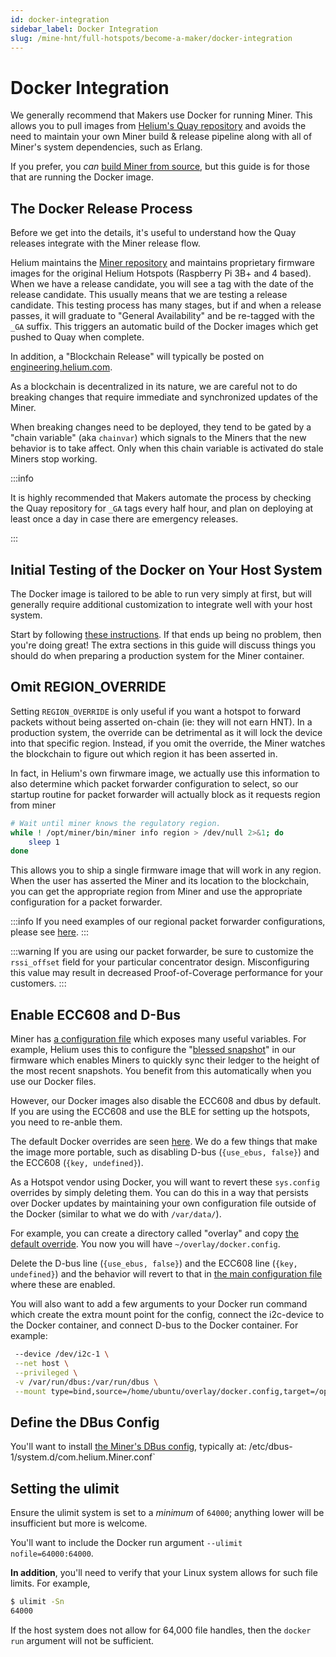 ```yaml
---
id: docker-integration
sidebar_label: Docker Integration
slug: /mine-hnt/full-hotspots/become-a-maker/docker-integration
---
```


# Docker Integration


We generally recommend that Makers use Docker for running Miner. This allows you
to pull images from
[Helium's Quay repository](https://quay.io/repository/team-helium/miner?tab=tags)
and avoids the need to maintain your own Miner build & release pipeline along
with all of Miner's system dependencies, such as Erlang.

If you prefer, you _can_
[build Miner from source](https://github.com/helium/miner), but this guide is
for those that are running the Docker image.

## The Docker Release Process

Before we get into the details, it's useful to understand how the Quay releases
integrate with the Miner release flow.

Helium maintains the [Miner repository](https://github.com/helium/miner) and
maintains proprietary firmware images for the original Helium Hotspots
(Raspberry Pi 3B+ and 4 based). When we have a release candidate, you will see a
tag with the date of the release candidate. This usually means that we are
testing a release candidate. This testing process has many stages, but if and
when a release passes, it will graduate to "General Availability" and be
re-tagged with the `_GA` suffix. This triggers an automatic build of the Docker
images which get pushed to Quay when complete.

In addition, a "Blockchain Release" will typically be posted on
[engineering.helium.com](https://engineering.helium.com/).

As a blockchain is decentralized in its nature, we are careful not to do
breaking changes that require immediate and synchronized updates of the Miner.

When breaking changes need to be deployed, they tend to be gated by a "chain
variable" (aka `chainvar`) which signals to the Miners that the new behavior is
to take affect. Only when this chain variable is activated do stale Miners stop
working.

:::info

It is highly recommended that Makers automate the process by checking the Quay
repository for `_GA` tags every half hour, and plan on deploying at least once a
day in case there are emergency releases.

:::

## Initial Testing of the Docker on Your Host System

The Docker image is tailored to be able to run very simply at first, but will
generally require additional customization to integrate well with your host
system.

Start by following
[these instructions](/mine-hnt/full-hotspots/become-a-maker/basic-miner-operation).
If that ends up being no problem, then you're doing great! The extra sections in
this guide will discuss things you should do when preparing a production system
for the Miner container.

## Omit REGION_OVERRIDE

Setting `REGION_OVERRIDE` is only useful if you want a hotspot to forward
packets without being asserted on-chain (ie: they will not earn HNT). In a
production system, the override can be detrimental as it will lock the device
into that specific region. Instead, if you omit the override, the Miner watches
the blockchain to figure out which region it has been asserted in.

In fact, in Helium's own firwmare image, we actually use this information to
also determine which packet forwarder configuration to select, so our startup
routine for packet forwarder will actually block as it requests region from
miner

```bash
# Wait until miner knows the regulatory region.
while ! /opt/miner/bin/miner info region > /dev/null 2>&1; do
    sleep 1
done
```

This allows you to ship a single firmware image that will work in any region.
When the user has asserted the Miner and its location to the blockchain, you can
get the appropriate region from Miner and use the appropriate configuration for
a packet forwarder.

:::info
If you need examples of our regional packet forwarder configurations, please see
[here](https://github.com/helium/sx1302_hal/tree/helium/hotspot/packet_forwarder).
:::

:::warning
If you are using our packet forwarder, be sure to customize the `rssi_offset`
field for your particular concentrator design. Misconfiguring this value may
result in decreased Proof-of-Coverage performance for your customers.
:::

## Enable ECC608 and D-Bus

Miner has
[a configuration file](https://github.com/helium/miner/blob/master/config/sys.config)
which exposes many useful variables. For example, Helium uses this to configure
the
"[blessed snapshot](https://github.com/helium/miner/blob/master/config/sys.config#L37)"
in our firmware which enables Miners to quickly sync their ledger to the height
of the most recent snapshots. You benefit from this automatically when you use
our Docker files.

However, our Docker images also disable the ECC608 and dbus by default. If you
are using the ECC608 and use the BLE for setting up the hotspots, you need to
re-anble them.

The default Docker overrides are seen
[here](https://github.com/helium/miner/blob/master/config/docker.config). We do
a few things that make the image more portable, such as disabling D-bus
(`{use_ebus, false}`) and the ECC608 (`{key, undefined}`).

As a Hotspot vendor using Docker, you will want to revert these `sys.config`
overrides by simply deleting them. You can do this in a way that persists over
Docker updates by maintaining your own configuration file outside of the Docker
(similar to what we do with `/var/data/`).

For example, you can create a directory called "overlay" and copy
[the default override](https://github.com/helium/miner/blob/master/config/docker.config).
You now you will have `~/overlay/docker.config`.

Delete the D-bus line (`{use_ebus, false}`) and the ECC608 line
(`{key, undefined}`) and the behavior will revert to that in
[the main configuration file](https://github.com/helium/miner/blob/master/config/sys.config)
where these are enabled.

You will also want to add a few arguments to your Docker run command which
create the extra mount point for the config, connect the i2c-device to the
Docker container, and connect D-bus to the Docker container. For example:

```bash
 --device /dev/i2c-1 \
 --net host \
 --privileged \
 -v /var/run/dbus:/var/run/dbus \
 --mount type=bind,source=/home/ubuntu/overlay/docker.config,target=/opt/miner/releases/0.1.0/sys.config
```

## Define the DBus Config

You'll want to install
[the Miner's DBus config](https://github.com/helium/miner/blob/master/config/com.helium.Miner.conf),
typically at: /etc/dbus-1/system.d/com.helium.Miner.conf`

## Setting the ulimit

Ensure the ulimit system is set to a *minimum* of `64000`; anything lower will be insufficient but more is welcome.

You'll want to include the Docker run argument `--ulimit nofile=64000:64000`.

**In addition**, you'll need to verify that your Linux system allows for such file limits. For example,

```bash
$ ulimit -Sn
64000
```

If the host system does not allow for 64,000 file handles, then the `docker run` argument will not be sufficient.

